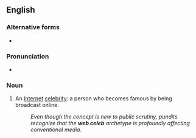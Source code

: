 ==English==
{{wikipedia|Internet celebrity}}

===Alternative forms===
* {{l|en|webceleb}}

===Pronunciation===
* {{IPA|/wɛb səˈlɛb/|lang=en}}

===Noun===
{{en-noun}}

# {{lb|en|colloquial}} An [[Internet]] [[celebrity]]: a person who becomes famous by being broadcast online.
#: ''Even though the concept is new to public scrutiny, pundits recognize that the '''web celeb''' archetype is profoundly affecting conventional media.''